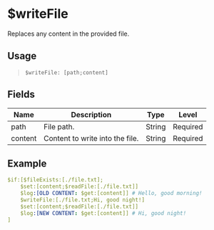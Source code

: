 # $writeFile
Replaces any content in the provided file.

## Usage
> `$writeFile: [path;content]`

## Fields
| Name        | Description                               | Type   | Level    |
| ----------- | ----------------------------------------- | ------ | -------- |
| path        | File path.                                | String | Required |
| content     | Content to write into the file.           | String | Required |

## Example
```yaml
$if:[$fileExists:[./file.txt];
    $set:[content;$readFile:[./file.txt]]
    $log:[OLD CONTENT: $get:[content]] # Hello, good morning!
    $writeFile:[./file.txt;Hi, good night!]
    $set:[content;$readFile:[./file.txt]]
    $log:[NEW CONTENT: $get:[content]] # Hi, good night!
]
```